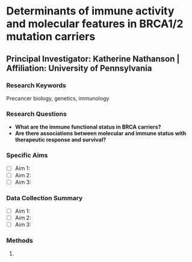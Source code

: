 # Determinants of immune activity and molecular features in BRCA1/2 mutation carriers
## Principal Investigator: Katherine Nathanson | Affiliation: University of Pennsylvania
### Research Keywords
Precancer biology, genetics, immunology

### Research Questions

- **What are the immune functional status in BRCA carriers?**
- **Are there associations between molecular and immune status with therapeutic response and survival?** 

### Specific Aims

- [ ] Aim 1: 
- [ ] Aim 2: 
- [ ] Aim 3: 

### Data Collection Summary

- [ ] Aim 1: 
- [ ] Aim 2: 
- [ ] Aim 3:

### Methods
1. 
